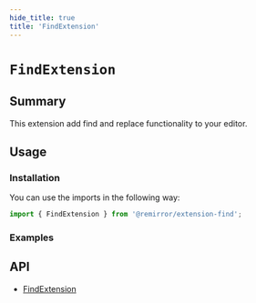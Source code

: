 ```yaml
---
hide_title: true
title: 'FindExtension'
---
```



# `FindExtension`

## Summary

This extension add find and replace functionality to your editor.

## Usage

### Installation

You can use the imports in the following way:

```ts
import { FindExtension } from '@remirror/extension-find';
```

### Examples

<Basic />

<WithFindReplaceComponent />

## API

- [FindExtension](../api/extension-find)
